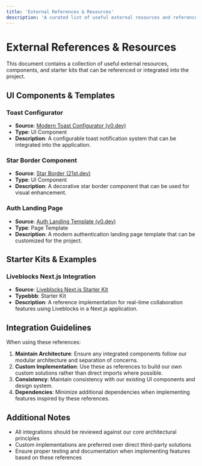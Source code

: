 ```yaml
---
title: 'External References & Resources'
description: 'A curated list of useful external resources and references for the project'
---
```


# External References & Resources

This document contains a collection of useful external resources, components, and starter kits that can be referenced or integrated into the project.

## UI Components & Templates

### Toast Configurator
- **Source**: [Modern Toast Configurator (v0.dev)](https://v0.dev/chat/fork-of-modern-toast-configurator-gehuqRfRYgB?b=b_CoZcbG98nOy)
- **Type**: UI Component
- **Description**: A configurable toast notification system that can be integrated into the application.

### Star Border Component
- **Source**: [Star Border (21st.dev)](https://21st.dev/DavidHDev/star-border/default)
- **Type**: UI Component
- **Description**: A decorative star border component that can be used for visual enhancement.

### Auth Landing Page
- **Source**: [Auth Landing Template (v0.dev)](https://v0.dev/chat/fork-of-better-auth-landing-eaPXL1zv9X0?b=b_LdqKxtWW8tF)
- **Type**: Page Template
- **Description**: A modern authentication landing page template that can be customized for the project.

## Starter Kits & Examples

### Liveblocks Next.js Integration
- **Source**: [Liveblocks Next.js Starter Kit](https://github.com/liveblocks/liveblocks/tree/main/starter-kits/nextjs-starter-kit)
- **Typebbb**: Starter Kit
- **Description**: A reference implementation for real-time collaboration features using Liveblocks in a Next.js application.

## Integration Guidelines

When using these references:

1. **Maintain Architecture**: Ensure any integrated components follow our modular architecture and separation of concerns.
2. **Custom Implementation**: Use these as references to build our own custom solutions rather than direct imports where possible.
3. **Consistency**: Maintain consistency with our existing UI components and design system.
4. **Dependencies**: Minimize additional dependencies when implementing features inspired by these references.

## Additional Notes

- All integrations should be reviewed against our core architectural principles
- Custom implementations are preferred over direct third-party solutions
- Ensure proper testing and documentation when implementing features based on these references